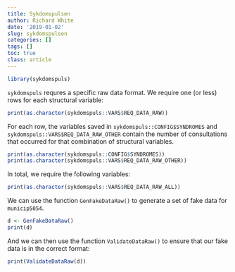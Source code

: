 ```yaml
---
title: Sykdomspulsen
author: Richard White
date: '2019-01-02'
slug: sykdomspulsen
categories: []
tags: []
toc: true
class: article
---
```


```r
library(sykdomspuls)
```

`sykdomspuls` requres a specific raw data format. We require one (or less) rows for each structural variable:

```r
print(as.character(sykdomspuls::VARS$REQ_DATA_RAW))
```

For each row, the variables saved in `sykdomspuls::CONFIG$SYNDROMES` and `sykdomspuls::VARS$REQ_DATA_RAW_OTHER` contain the number of consultations that occurred for that combination of structural variables.

```r
print(as.character(sykdomspuls::CONFIG$SYNDROMES))
print(as.character(sykdomspuls::VARS$REQ_DATA_RAW_OTHER))
```

In total, we require the following variables: 

```r
print(as.character(sykdomspuls::VARS$REQ_DATA_RAW_ALL))
```

We can use the function `GenFakeDataRaw()` to generate a set of fake data for `municip5054`.

```r
d <- GenFakeDataRaw()
print(d)
```

And we can then use the function `ValidateDataRaw()` to ensure that our fake data is in the correct format:

```r
print(ValidateDataRaw(d))
```
